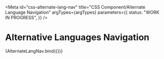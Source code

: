 <!-- @license CC0-1.0 -->


<Meta
  id="css-alternate-lang-nav"
  title="CSS Component/Alternate Language Navigation"
  argTypes={argTypes}
  parameters={{
    status: "WORK IN PROGRESS",
  }}
/>

# Alternative Languages Navigation

<Canvas>
  <Story name="Default" args={defaultArgs}>
    {AlternateLangNav.bind({})}
  </Story>
</Canvas>

<ArgsTable story="Default" />
